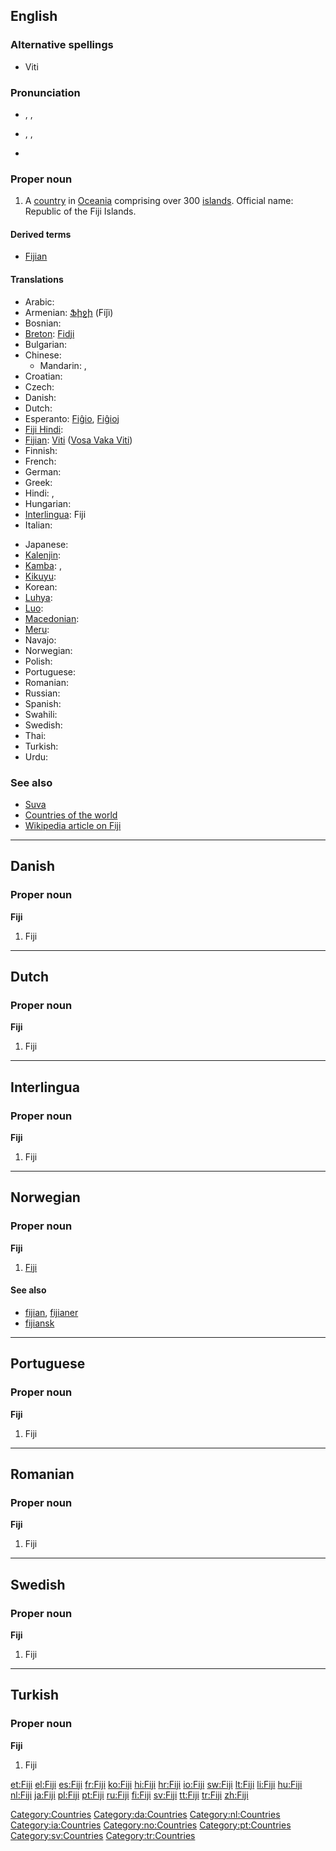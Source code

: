 {{also|fiji}}
==English==
{{wikipedia}}

===Alternative spellings===
* Viti

===Pronunciation===
* {{a|UK}} {{enPR|fēʹjē|fējēʹ}}, {{IPA|/ˈfiː.dʒiː/|/fiːˈdʒiː/}}, {{SAMPA|/fi:"dZi:/|/fi:.dZi:"/}}
* {{a|US}} {{enPR|fēʹjē}}, {{IPA|/ˈfi.dʒi/}}, {{SAMPA|/fi"dZi/}}
* {{audio|en-us-Fiji.ogg|Audio (US)}}

===Proper noun===
{{en-proper noun}}

# A [[country]] in [[Oceania]] comprising over 300 [[island]]s. Official name: Republic of the Fiji Islands.

====Derived terms====
* [[Fijian]]

====Translations====
{{trans-top|Republic of the Fiji Islands}}
* Arabic: {{t|ar|فيجي|m|tr=fiiji}}
* Armenian: [[Ֆիջի]] (Fiǰi)
* Bosnian: {{t-|bs|Fidži|m}}
* [[Breton]]: [[Fidji]]
* Bulgarian: {{t|bg|Фиджи|tr=Fídži}}
* Chinese:
** Mandarin: {{t-|cmn|斐濟|sc=Hani}}, {{t-|cmn|斐济|tr=Fěijì|sc=Hani}}
* Croatian: {{t-|hr|Fidži|m|alt=Fȉdži}}
* Czech: {{t-|cs|Fidži}}
* Danish: {{t-|da|Fiji}}
* Dutch: {{t+|nl|Fiji}}
* Esperanto: [[Fiĝio]], [[Fiĝioj]]
* [[Fiji Hindi]]: {{tø|hif|फ़िजी|tr=fijī}}
* [[Fijian]]: [[Viti]] ([[:fj:Viti|Vosa Vaka Viti]])
* Finnish: {{t+|fi|Fidži}}
* French: {{t+|fr|Fidji}}
* German: {{t+|de|Fidschi}}
* Greek: {{t+|el|Φίτζι|n|tr=Fítzi}}
* Hindi: {{t+|hi|फ़िजी|tr=fijī|xs=Hindi}},  {{t|hi|फिजी|tr=phijī|xs=Hindi}}
* Hungarian: {{t+|hu|Fidzsi-szigetek}}
* [[Interlingua]]: Fiji
* Italian: {{t+|it|Figi}}
{{trans-mid}}
* Japanese: {{t-|ja|フィジー|tr=Fijī}}
* [[Kalenjin]]: {{tø|kln|Fiji}}
* [[Kamba]]: {{tø|kam|Fiji}},  {{tø|kam|Fiji}}
* [[Kikuyu]]: {{tø|ki|Fiji}}
* Korean: {{t+|ko|피지|tr=Piji|sc=Hang}}
* [[Luhya]]: {{tø|luy|Fiji}}
* [[Luo]]: {{tø|luo|Fiji}}
* [[Macedonian]]: {{t|mk|Фиџи|n|tr=Fídži}}
* [[Meru]]: {{tø|mer|Fiji}}
* Navajo: {{tø|nv|Fííjii‎}}
* Norwegian: {{t-|no|Fiji}}
* Polish: {{t+|pl|Fidżi}}
* Portuguese: {{t+|pt|Fiji}}
* Romanian: {{t-|ro|Fiji}}
* Russian: {{t|ru|Фиджи|p|tr=Fídži}} {{qualifier|indeclinable}}
* Spanish: {{t+|es|Fiyi}}
* Swahili: {{t+|sw|Fiji|xs=Swahili}}
* Swedish: {{t+|sv|Fiji}}
* Thai: {{t|th|ฟิจิ|tr=fici}}
* Turkish: {{t+|tr|Fiji}}
* Urdu: {{t|ur|فجی|tr=fijī|xs=Urdu}}
{{trans-bottom}}

===See also===
* [[Suva]]
* [[Appendix:Countries of the world|Countries of the world]]
* [[w:Fiji|Wikipedia article on Fiji]]

[[Category:Countries]]

----

==Danish==

===Proper noun===
'''Fiji'''

# Fiji

[[Category:da:Countries]]

----

==Dutch==

===Proper noun===
'''Fiji'''

# Fiji

[[Category:nl:Countries]]

----

==Interlingua==

===Proper noun===
'''Fiji'''

# Fiji

[[Category:ia:Countries]]

----

==Norwegian==

===Proper noun===
'''Fiji'''

# [[#English|Fiji]]

====See also====
* [[fijian]], [[fijianer]]
* [[fijiansk]]

[[Category:no:Countries]]

----

==Portuguese==

===Proper noun===
'''Fiji'''

# Fiji

[[Category:pt:Countries]]

----

==Romanian==

===Proper noun===
'''Fiji'''

# Fiji

----

==Swedish==

===Proper noun===
'''Fiji'''

# Fiji

[[Category:sv:Countries]]

----

==Turkish==

===Proper noun===
'''Fiji'''

# Fiji

[[Category:tr:Countries]]

[[et:Fiji]]
[[el:Fiji]]
[[es:Fiji]]
[[fr:Fiji]]
[[ko:Fiji]]
[[hi:Fiji]]
[[hr:Fiji]]
[[io:Fiji]]
[[sw:Fiji]]
[[lt:Fiji]]
[[li:Fiji]]
[[hu:Fiji]]
[[nl:Fiji]]
[[ja:Fiji]]
[[pl:Fiji]]
[[pt:Fiji]]
[[ru:Fiji]]
[[fi:Fiji]]
[[sv:Fiji]]
[[tt:Fiji]]
[[tr:Fiji]]
[[zh:Fiji]]
